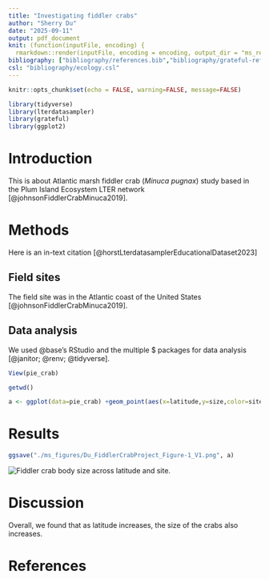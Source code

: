 ```yaml
---
title: "Investigating fiddler crabs"
author: "Sherry Du"
date: "2025-09-11"
output: pdf_document
knit: (function(inputFile, encoding) {
  rmarkdown::render(inputFile, encoding = encoding, output_dir = "ms_rendered") })
bibliography: ["bibliography/references.bib","bibliography/grateful-refs.bib"]
csl: "bibliography/ecology.csl"
---
```


```r
knitr::opts_chunk$set(echo = FALSE, warning=FALSE, message=FALSE)
```

```r
library(tidyverse)
library(lterdatasampler)
library(grateful)
library(ggplot2)
```

# Introduction

This is about Atlantic marsh fiddler crab (*Minuca pugnax*) study based in the Plum Island Ecosystem LTER network [@johnsonFiddlerCrabMinuca2019].

# Methods

Here is an in-text citation [@horstLterdatasamplerEducationalDataset2023]

## Field sites

The field site was in the Atlantic coast of the United States [@johnsonFiddlerCrabMinuca2019].

## Data analysis

We used @base's RStudio and the multiple \$ packages for data analysis [@janitor; @renv; @tidyverse].

```r
View(pie_crab)

getwd()

a <- ggplot(data=pie_crab) +geom_point(aes(x=latitude,y=size,color=site))
```

# Results

```r
ggsave("./ms_figures/Du_FiddlerCrabProject_Figure-1_V1.png", a)
```

![Fiddler crab body size across latitude and site](./ms_figures/Du_FiddlerCrabProject_Figure-1_V1.png).

# Discussion

Overall, we found that as latitude increases, the size of the crabs also increases.

# References

